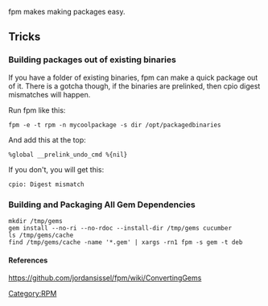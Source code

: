 fpm makes making packages easy.

== Tricks ==
=== Building packages out of existing binaries ===
If you have a folder of existing binaries, fpm can make a quick package out of it. There is a gotcha though, if the binaries are prelinked, then cpio digest mismatches will happen.

Run fpm like this:
 fpm -e -t rpm -n mycoolpackage -s dir /opt/packagedbinaries

And add this at the top:
 %global __prelink_undo_cmd %{nil}

If you don't, you will get this:
 cpio: Digest mismatch

=== Building and Packaging All Gem Dependencies ===
 mkdir /tmp/gems
 gem install --no-ri --no-rdoc --install-dir /tmp/gems cucumber
 ls /tmp/gems/cache
 find /tmp/gems/cache -name '*.gem' | xargs -rn1 fpm -s gem -t deb

==== References ====
https://github.com/jordansissel/fpm/wiki/ConvertingGems
[[Category:RPM]]